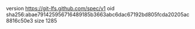 version https://git-lfs.github.com/spec/v1
oid sha256:abae791425956716489185b3663abc6dac67192bd805fcda20205ac8816c50e3
size 1285
